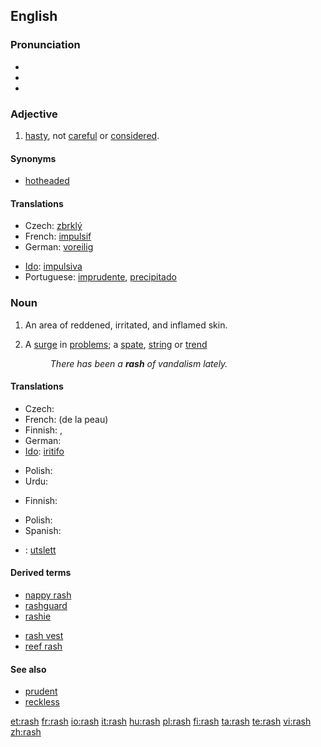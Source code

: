 ==English==

===Pronunciation===
* {{IPA|/ræʃ/}}
* {{audio|en-us-rash.ogg|Audio (US)}}
* {{rhymes|æʃ}}

===Adjective===
{{en-adj|er|est}}

# [[hasty]], not [[careful]] or [[considered]].

====Synonyms====
* [[hotheaded]]

====Translations====
{{top}}
* Czech: [[zbrklý]] {{m}}
* French: [[impulsif]]
* German: [[voreilig]]
{{mid}}
* [[Ido]]: [[impulsiva]]
* Portuguese: [[imprudente]], [[precipitado]]
{{bottom}}

===Noun===
{{wikipedia|rash|rash (inflamed skin)}}
{{en-noun|rashes}}

# {{symptom}} An area of reddened, irritated, and inflamed skin.
# A [[surge]] in [[problem]]s; a [[spate]], [[string]] or [[trend]]
#: ''There has been a '''rash''' of vandalism lately.''

====Translations====
{{trans-top|of skin}}
* Czech: {{t|cs|vyrážka|f}}
* French: {{t|fr|irritation|f}} (de la peau)
* Finnish: {{t|fi|ihottuma}}, {{t|fi|ekseema}}
* German: {{t|de|Hautausschlag|m}}
* [[Ido]]: [[iritar|iritifo]]
{{trans-mid}}
* Polish: {{t|pl|wysypka|f}}
* Urdu: {{ur-Arab|[[خارش]]}}
{{trans-bottom}}

{{trans-top|surge in problems}}
* Finnish: {{t|fi|aalto}}
{{trans-mid}}
* Polish: {{t|pl|lawina|f}}
* Spanish: {{t|es|erupción|f}}
{{trans-bottom}}

{{checktrans-top}}
* {{ttbc|Norwegian}}: [[utslett]] {{n}}
{{trans-bottom}}

====Derived terms====
{{top2}}
* [[nappy rash]]
* [[rashguard]]
* [[rashie]]
{{mid2}}
* [[rash vest]]
* [[reef rash]]
{{bottom}}

====See also====
* [[prudent]]
* [[reckless]]

[[et:rash]]
[[fr:rash]]
[[io:rash]]
[[it:rash]]
[[hu:rash]]
[[pl:rash]]
[[fi:rash]]
[[ta:rash]]
[[te:rash]]
[[vi:rash]]
[[zh:rash]]